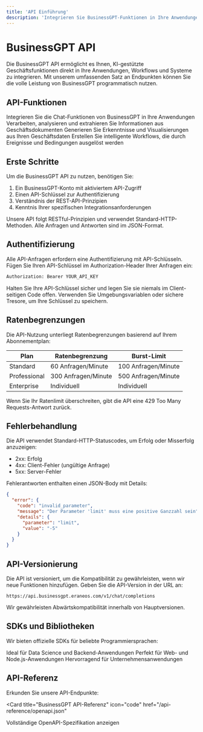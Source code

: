 ```yaml
---
title: 'API Einführung'
description: 'Integrieren Sie BusinessGPT-Funktionen in Ihre Anwendungen'
---
```


# BusinessGPT API

Die BusinessGPT API ermöglicht es Ihnen, KI-gestützte Geschäftsfunktionen direkt in Ihre Anwendungen, Workflows und Systeme zu integrieren. Mit unserem umfassenden Satz an Endpunkten können Sie die volle Leistung von BusinessGPT programmatisch nutzen.

## API-Funktionen

<CardGroup cols={2}>
  <Card title="Konversations-KI" icon="comments">
    Integrieren Sie die Chat-Funktionen von BusinessGPT in Ihre Anwendungen
  </Card>
  <Card title="Dokumentenverarbeitung" icon="file-lines">
    Verarbeiten, analysieren und extrahieren Sie Informationen aus Geschäftsdokumenten
  </Card>
  <Card title="Datenanalyse" icon="chart-line">
    Generieren Sie Erkenntnisse und Visualisierungen aus Ihren Geschäftsdaten
  </Card>
  <Card title="Workflow-Automatisierung" icon="gears">
    Erstellen Sie intelligente Workflows, die durch Ereignisse und Bedingungen ausgelöst werden
  </Card>
</CardGroup>

## Erste Schritte

Um die BusinessGPT API zu nutzen, benötigen Sie:

1. Ein BusinessGPT-Konto mit aktiviertem API-Zugriff
2. Einen API-Schlüssel zur Authentifizierung
3. Verständnis der REST-API-Prinzipien
4. Kenntnis Ihrer spezifischen Integrationsanforderungen

Unsere API folgt RESTful-Prinzipien und verwendet Standard-HTTP-Methoden. Alle Anfragen und Antworten sind im JSON-Format.

## Authentifizierung

Alle API-Anfragen erfordern eine Authentifizierung mit API-Schlüsseln. Fügen Sie Ihren API-Schlüssel im Authorization-Header Ihrer Anfragen ein:

```bash
Authorization: Bearer YOUR_API_KEY
```

<Note>
  Halten Sie Ihre API-Schlüssel sicher und legen Sie sie niemals im Client-seitigen Code offen. Verwenden Sie Umgebungsvariablen oder sichere Tresore, um Ihre Schlüssel zu speichern.
</Note>

## Ratenbegrenzungen

Die API-Nutzung unterliegt Ratenbegrenzungen basierend auf Ihrem Abonnementplan:

| Plan | Ratenbegrenzung | Burst-Limit |
| ---- | ---------- | ----------- |
| Standard | 60 Anfragen/Minute | 100 Anfragen/Minute |
| Professional | 300 Anfragen/Minute | 500 Anfragen/Minute |
| Enterprise | Individuell | Individuell |

Wenn Sie Ihr Ratenlimit überschreiten, gibt die API eine 429 Too Many Requests-Antwort zurück.

## Fehlerbehandlung

Die API verwendet Standard-HTTP-Statuscodes, um Erfolg oder Misserfolg anzuzeigen:

- 2xx: Erfolg
- 4xx: Client-Fehler (ungültige Anfrage)
- 5xx: Server-Fehler

Fehlerantworten enthalten einen JSON-Body mit Details:

```json
{
  "error": {
    "code": "invalid_parameter",
    "message": "Der Parameter 'limit' muss eine positive Ganzzahl sein",
    "details": {
      "parameter": "limit",
      "value": "-5"
    }
  }
}
```

## API-Versionierung

Die API ist versioniert, um die Kompatibilität zu gewährleisten, wenn wir neue Funktionen hinzufügen. Geben Sie die API-Version in der URL an:

```
https://api.businessgpt.eraneos.com/v1/chat/completions
```

Wir gewährleisten Abwärtskompatibilität innerhalb von Hauptversionen.

## SDKs und Bibliotheken

Wir bieten offizielle SDKs für beliebte Programmiersprachen:

<CardGroup cols={3}>
  <Card title="Python SDK" icon="python" href="/api-reference/sdks/python">
    Ideal für Data Science und Backend-Anwendungen
  </Card>
  <Card title="JavaScript/TypeScript SDK" icon="js" href="/api-reference/sdks/javascript">
    Perfekt für Web- und Node.js-Anwendungen
  </Card>
  <Card title="Java SDK" icon="java" href="/api-reference/sdks/java">
    Hervorragend für Unternehmensanwendungen
  </Card>
</CardGroup>

## API-Referenz

Erkunden Sie unsere API-Endpunkte:

<Card
  title="BusinessGPT API-Referenz"
  icon="code"
  href="/api-reference/openapi.json"
>
  Vollständige OpenAPI-Spezifikation anzeigen
</Card>
